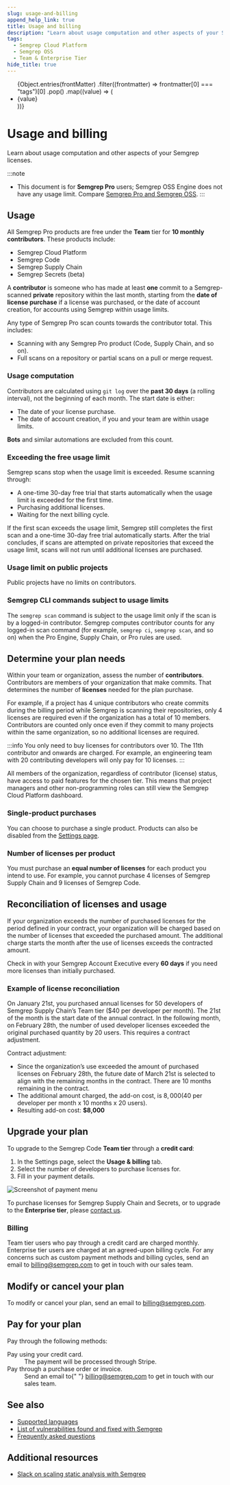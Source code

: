 ```yaml
---
slug: usage-and-billing
append_help_link: true
title: Usage and billing 
description: "Learn about usage computation and other aspects of your Semgrep licenses."
tags:
  - Semgrep Cloud Platform
  - Semgrep OSS
  - Team & Enterprise Tier
hide_title: true
---
```



<ul id="tag__badge-list">
  {Object.entries(frontMatter)
    .filter((frontmatter) => frontmatter[0] === "tags")[0]
    .pop()
    .map((value) => (
      <li class="tag__badge-item">{value}</li>
    ))}
</ul>

<!-- # Pricing and billing -->

# Usage and billing 

Learn about usage computation and other aspects of your Semgrep licenses.

:::note
- This document is for **Semgrep Pro** users; Semgrep OSS Engine does not have any usage limit. Compare [<i class="fa-regular fa-file-lines"></i>  Semgrep Pro and Semgrep OSS](/semgrep-pro-vs-oss).
:::

## Usage 

All Semgrep Pro products are free under the **Team** tier for **10 monthly contributors**. These products include:

- Semgrep Cloud Platform
- Semgrep Code
- Semgrep Supply Chain
- Semgrep Secrets (beta)

A **contributor** is someone who has made at least **one** commit to a Semgrep-scanned **private** repository within the last month, starting from the **date of license purchase** if a license was purchased, or the date of account creation, for accounts using Semgrep within usage limits.

Any type of Semgrep Pro scan counts towards the contributor total. This includes:

- Scanning with any Semgrep Pro product (Code, Supply Chain, and so on).
- Full scans on a repository or partial scans on a pull or merge request.

### Usage computation

Contributors are calculated using `git log` over the **past 30 days** (a rolling interval), not the beginning of each month. The start date is either:

- The date of your license purchase.
- The date of account creation, if you and your team are within usage limits.

**Bots** and similar automations are excluded from this count.

### Exceeding the free usage limit

Semgrep scans stop when the usage limit is exceeded. Resume scanning through:

* A one-time 30-day free trial that starts automatically when the usage limit is exceeded for the first time.
* Purchasing additional licenses.
* Waiting for the next billing cycle.

If the first scan exceeds the usage limit, Semgrep still completes the first scan and a one-time 30-day free trial automatically starts. After the trial concludes, if scans are attempted on private repositories that exceed the usage limit, scans will not run until additional licenses are purchased.

### Usage limit on public projects

Public projects have no limits on contributors.

### Semgrep CLI commands subject to usage limits

The `semgrep scan` command is subject to the usage limit only if the scan is by a logged-in contributor. Semgrep computes contributor counts for any logged-in scan command (for example, `semgrep ci`, `semgrep scan`, and so on) when the Pro Engine, Supply Chain, or Pro rules are used.

## Determine your plan needs

Within your team or organization, assess the number of **contributors**. Contributors are members of your organization that make commits. That determines the number of **licenses** needed for the plan purchase.

For example, if a project has 4 unique contributors who create commits during the billing period while Semgrep is scanning their repositories, only 4 licenses are required even if the organization has a total of 10 members. Contributors are counted only once even if they commit to many projects within the same organization, so no additional licenses are required.

:::info
You only need to buy licenses for contributors over 10. The 11th contributor and onwards are charged. For example, an engineering team with 20 contributing developers will only pay for 10 licenses.
:::

All members of the organization, regardless of contributor (license) status, have access to paid features for the chosen tier. This means that project managers and other non-programming roles can still view the Semgrep Cloud Platform dashboard.

### Single-product purchases

You can choose to purchase a single product. Products can also be disabled from the [Settings page](https://semgrep.dev/orgs/-/settings).

### Number of licenses per product

You must purchase an **equal number of licenses** for each product you intend to use. For example, you cannot purchase 4 licenses of Semgrep Supply Chain and 9 licenses of Semgrep Code. 

## Reconciliation of licenses and usage

If your organization exceeds the number of purchased licenses for the period defined in your contract, your organization will be charged based on the number of licenses that exceeded the purchased amount. The additional charge starts the month after the use of licenses exceeds the contracted amount.

Check in with your Semgrep Account Executive every **60 days** if you need more licenses than initially purchased.

### Example of license reconciliation

On January 21st, you purchased annual licenses for 50 developers of Semgrep Supply Chain’s Team tier ($40 per developer per month). The 21st of the month is the start date of the annual contract. In the following month, on February 28th, the number of used developer licenses exceeded the original purchased quantity by 20 users. This requires a contract adjustment.

Contract adjustment:

- Since the organization’s use exceeded the amount of purchased licenses on February 28th, the future date of March 21st is selected to align with the remaining months in the contract. There are 10 months remaining in the contract.
- The additional amount charged, the add-on cost, is $8,000 ($40 per developer per month x 10 months x 20 users).
- Resulting add-on cost: **$8,000**

## Upgrade your plan

To upgrade to the Semgrep Code **Team tier** through a **credit card**:

1. In the Settings page, select the **Usage & billing** tab.
2. Select the number of developers to purchase licenses for.
3. Fill in your payment details.

![Screenshot of payment menu](/img/billing-and-pricing-payment.png)<br />

To purchase licenses for Semgrep Supply Chain and Secrets, or to upgrade to the **Enterprise tier**, please [contact us](https://semgrep.dev/contact-us).

### Billing

Team tier users who pay through a credit card are charged monthly. Enterprise tier users are charged at an agreed-upon billing cycle. For any concerns such as custom payment methods and billing cycles, send an email to [billing@semgrep.com](mailto:billing@semgrep.com) to get in touch with our sales team.

## Modify or cancel your plan

To modify or cancel your plan, send an email to [billing@semgrep.com](mailto:billing@semgrep.com).

## Pay for your plan

Pay through the following methods:

<dl>
  <dt>Pay using your credit card.</dt>
  <dd>The payment will be processed through Stripe.</dd>
  <dt>Pay through a purchase order or invoice.</dt>
  <dd>
    Send an email to{" "}
    <a href="mailto:billing@semgrep.com">billing@semgrep.com</a> to get in touch
    with our sales team.
  </dd>
</dl>

## See also

- [Supported languages](/supported-languages/)
- [List of vulnerabilities found and fixed with Semgrep](/trophy-case/)
- [Frequently asked questions](/faq/)

## Additional resources

- [Slack on scaling static analysis with Semgrep](https://semgrep.dev/blog/2021/slack-presents-semgrep-at-def-con-appsec-village/)

<MoreHelp />
